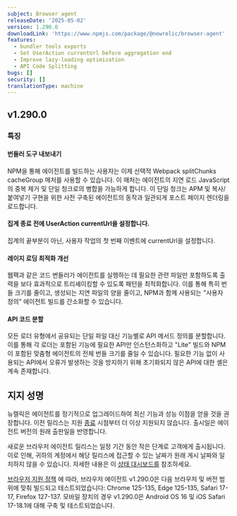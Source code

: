 ```yaml
---
subject: Browser agent
releaseDate: '2025-05-02'
version: 1.290.0
downloadLink: 'https://www.npmjs.com/package/@newrelic/browser-agent'
features:
  - bundler tools exports
  - Set UserAction currentUrl before aggregation end
  - Improve lazy-loading optimization
  - API Code Splitting
bugs: []
security: []
translationType: machine
---
```


## v1.290.0

### 특징

#### 번들러 도구 내보내기

NPM을 통해 에이전트를 빌드하는 사용자는 이제 선택적 Webpack splitChunks cacheGroup 매처를 사용할 수 있습니다. 이 매처는 에이전트의 지연 로드 JavaScript의 중복 제거 및 단일 청크로의 병합을 가능하게 합니다. 이 단일 청크는 APM 및 복사/붙여넣기 구현을 위한 사전 구축된 에이전트의 동작과 일관되게 포스트 페이지 렌더링을 로드합니다.

#### 집계 종료 전에 UserAction currentUrl을 설정합니다.

집계의 끝부분이 아닌, 사용자 작업의 첫 번째 이벤트에 currentUrl을 설정합니다.

#### 레이지 로딩 최적화 개선

웹팩과 같은 코드 번들러가 에이전트를 실행하는 데 필요한 관련 파일만 포함하도록 출력을 보다 효과적으로 트리셰이킹할 수 있도록 패턴을 최적화합니다. 이를 통해 특히 번들 크기를 줄이고, 생성되는 지연 파일의 양을 줄이고, NPM과 함께 사용되는 &quot;사용자 정의&quot; 에이전트 빌드를 간소화할 수 있습니다.

#### API 코드 분할

모든 로더 유형에서 공유되는 단일 파일 대신 기능별로 API 메서드 정의를 분할합니다. 이를 통해 각 로더는 포함된 기능에 필요한 API만 인스턴스화하고 &quot;Lite&quot; 빌드와 NPM이 포함된 맞춤형 에이전트의 전체 번들 크기를 줄일 수 있습니다. 필요한 기능 없이 사용되는 API에서 오류가 발생하는 것을 방지하기 위해 초기화되지 않은 API에 대한 셸은 계속 존재합니다.

## 지지 성명

뉴렐릭은 에이전트를 정기적으로 업그레이드하여 최신 기능과 성능 이점을 얻을 것을 권장합니다. 이전 릴리스는 지원 [종료](https://docs.newrelic.com/docs/browser/browser-monitoring/getting-started/browser-agent-eol-policy/) 시점부터 더 이상 지원되지 않습니다. 출시일은 에이전트 버전의 원래 출판일을 반영합니다.

새로운 브라우저 에이전트 릴리스는 일정 기간 동안 작은 단계로 고객에게 출시됩니다. 이로 인해, 귀하의 계정에서 해당 릴리스에 접근할 수 있는 날짜가 원래 게시 날짜와 일치하지 않을 수 있습니다. 자세한 내용은 이 [상태 대시보드를](https://newrelic.github.io/newrelic-browser-agent-release/) 참조하세요.

[브라우저 지원 정책](https://docs.newrelic.com/docs/browser/new-relic-browser/getting-started/compatibility-requirements-browser-monitoring/#browser-types) 에 따라, 브라우저 에이전트 v1.290.0은 다음 브라우저 및 버전 범위에 맞춰 빌드되고 테스트되었습니다: Chrome 125-135, Edge 125-135, Safari 17-17, Firefox 127-137. 모바일 장치의 경우 v1.290.0은 Android OS 16 및 iOS Safari 17-18.1에 대해 구축 및 테스트되었습니다.